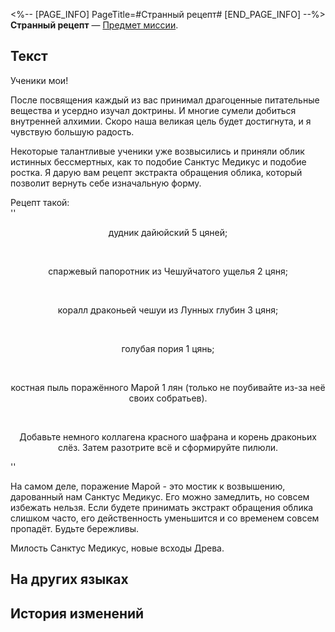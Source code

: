 <%-- [PAGE_INFO]
PageTitle=#Странный рецепт#
[END_PAGE_INFO] --%>
{{Предмет Инфобокс
|id          = 140159
|Изображение = Предмет Странный рецепт.png
|Тип         = Предмет миссии
|Инвентарь   = Миссии
|Редкость    = 3
|Эффект      = 
|Описание    = Страничка с лечебным предписанием. Почерк настолько неразборчив, что заставляет сомневаться в трезвости рассудка писавшего.
}}
{{Описание|''«Дудник дайюйский - 5 цяней, спаржевый папоротник из Чешуйчатого ущелья - 3 цяня, смешаться... с людьми Сяньчжоу, живущими до 600 лет...»''}}
'''Странный рецепт''' — [[Предмет миссии]].

==Текст==
<div align="center">{{Цвет|Ключевой|Экстракт обращения облика}}</div>
Ученики мои!

После посвящения каждый из вас принимал драгоценные питательные вещества и усердно изучал доктрины. И многие сумели добиться внутренней алхимии. Скоро наша великая цель будет достигнута, и я чувствую большую радость.

Некоторые талантливые ученики уже возвысились и приняли облик истинных бессмертных, как то подобие Санктус Медикус и подобие ростка. Я дарую вам рецепт экстракта обращения облика, который позволит вернуть себе изначальную форму.

Рецепт такой:<br />''<div align="center">дудник дайюйский 5 цяней;</div>''<br />''<div align="center">спаржевый папоротник из Чешуйчатого ущелья 2 цяня;</div>''<br />''<div align="center">коралл драконьей чешуи из Лунных глубин 3 цяня;</div>''<br />''<div align="center">голубая пория 1 цянь;</div>''<br />''<div align="center">костная пыль поражённого Марой 1 лян (только не поубивайте из-за неё своих собратьев).</div>''<br />''<div align="center">Добавьте немного коллагена красного шафрана и корень драконьих слёз. Затем разотрите всё и сформируйте пилюли.</div>''

На самом деле, поражение Марой - это мостик к возвышению, дарованный нам Санктус Медикус. Его можно замедлить, но совсем избежать нельзя. Если будете принимать экстракт обращения облика слишком часто, его действенность уменьшится и со временем совсем пропадёт. Будьте бережливы.

Милость Санктус Медикус, новые всходы Древа.

==На других языках==
{{На других языках
|en   = Strange Prescription
|zhs  = 奇怪的药方
|zht  = 奇怪的藥方
|ja   = 怪しい薬方
|ko   = 이상한 처방전
|es   = Receta extraña
|fr   = Ordonnance étrange
|ru   = Странный рецепт
|th   = ใบสั่งยาประหลาด
|vi   = Phương Thuốc Kỳ Lạ
|de   = Seltsames Rezept
|id   = Resep Obat yang Aneh
|pt   = Prescrição Estranha
}}

==История изменений==
{{История изменений|3.5}}